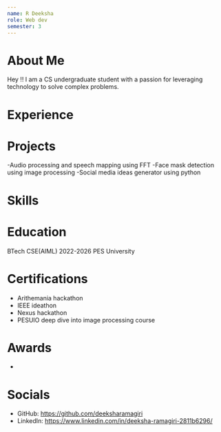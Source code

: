 ```yaml
---
name: R Deeksha
role: Web dev
semester: 3
---
```


# About Me
Hey !! I am a CS undergraduate student with a passion for leveraging technology to solve complex problems.
# Experience


# Projects
-Audio processing and speech mapping using FFT
-Face mask detection using image processing
-Social media ideas generator using python

# Skills


# Education

BTech CSE(AIML)
2022-2026
PES University

# Certifications
- Arithemania hackathon 
- IEEE ideathon
- Nexus hackathon
- PESUIO deep dive into image processing course

# Awards
- 

# Socials
- GitHub: https://github.com/deeksharamagiri
- LinkedIn: https://www.linkedin.com/in/deeksha-ramagiri-2811b6296/